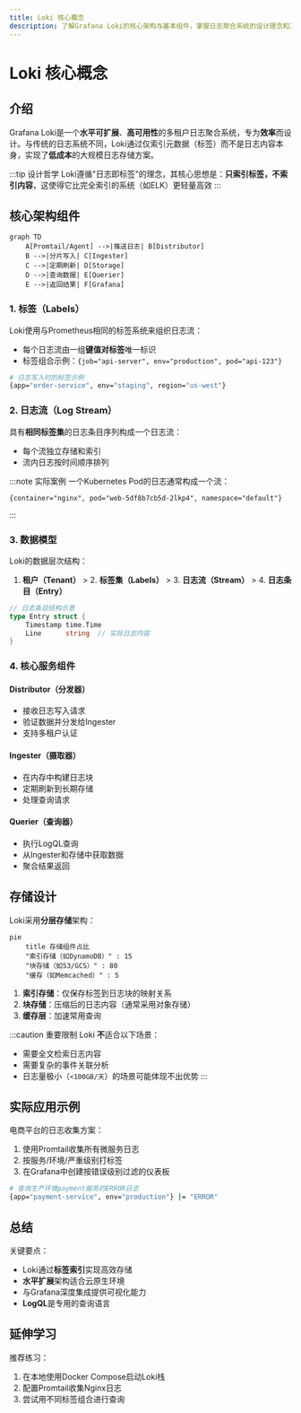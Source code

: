 ```yaml
---
title: Loki 核心概念
description: 了解Grafana Loki的核心架构与基本组件，掌握日志聚合系统的设计理念和工作原理
---
```


# Loki 核心概念

## 介绍

Grafana Loki是一个**水平可扩展**、**高可用性**的多租户日志聚合系统，专为**效率**而设计。与传统的日志系统不同，Loki通过仅索引元数据（标签）而不是日志内容本身，实现了**低成本**的大规模日志存储方案。

:::tip 设计哲学
Loki遵循"日志即标签"的理念，其核心思想是：**只索引标签，不索引内容**，这使得它比完全索引的系统（如ELK）更轻量高效
:::

## 核心架构组件

```mermaid
graph TD
    A[Promtail/Agent] -->|推送日志| B[Distributor]
    B -->|分片写入| C[Ingester]
    C -->|定期刷新| D[Storage]
    D -->|查询数据| E[Querier]
    E -->|返回结果| F[Grafana]
```

### 1. 标签（Labels）

Loki使用与Prometheus相同的标签系统来组织日志流：
- 每个日志流由一组**键值对标签**唯一标识
- 标签组合示例：`{job="api-server", env="production", pod="api-123"}`

```bash
# 日志写入时的标签示例
{app="order-service", env="staging", region="us-west"}
```

### 2. 日志流（Log Stream）

具有**相同标签集**的日志条目序列构成一个日志流：
- 每个流独立存储和索引
- 流内日志按时间顺序排列

:::note 实际案例
一个Kubernetes Pod的日志通常构成一个流：
```
{container="nginx", pod="web-5df8b7cb5d-2lkp4", namespace="default"}
```
:::

### 3. 数据模型

Loki的数据层次结构：
1. **租户（Tenant）** > 2. **标签集（Labels）** > 3. **日志流（Stream）** > 4. **日志条目（Entry）**

```go
// 日志条目结构示意
type Entry struct {
    Timestamp time.Time
    Line      string  // 实际日志内容
}
```

### 4. 核心服务组件

#### Distributor（分发器）
- 接收日志写入请求
- 验证数据并分发给Ingester
- 支持多租户认证

#### Ingester（摄取器）
- 在内存中构建日志块
- 定期刷新到长期存储
- 处理查询请求

#### Querier（查询器）
- 执行LogQL查询
- 从Ingester和存储中获取数据
- 聚合结果返回

## 存储设计

Loki采用**分层存储**架构：

```mermaid
pie
    title 存储组件占比
    "索引存储（如DynamoDB）" : 15
    "块存储（如S3/GCS）" : 80
    "缓存（如Memcached）" : 5
```

1. **索引存储**：仅保存标签到日志块的映射关系
2. **块存储**：压缩后的日志内容（通常采用对象存储）
3. **缓存层**：加速常用查询

:::caution 重要限制
Loki **不**适合以下场景：
- 需要全文检索日志内容
- 需要复杂的事件关联分析
- 日志量极小（`<100GB/天`）的场景可能体现不出优势
:::

## 实际应用示例

电商平台的日志收集方案：
1. 使用Promtail收集所有微服务日志
2. 按服务/环境/严重级别打标签
3. 在Grafana中创建按错误级别过滤的仪表板

```bash
# 查询生产环境payment服务的ERROR日志
{app="payment-service", env="production"} |= "ERROR"
```

## 总结

关键要点：
- Loki通过**标签索引**实现高效存储
- **水平扩展**架构适合云原生环境
- 与Grafana深度集成提供可视化能力
- **LogQL**是专用的查询语言

## 延伸学习

推荐练习：
1. 在本地使用Docker Compose启动Loki栈
2. 配置Promtail收集Nginx日志
3. 尝试用不同标签组合进行查询
